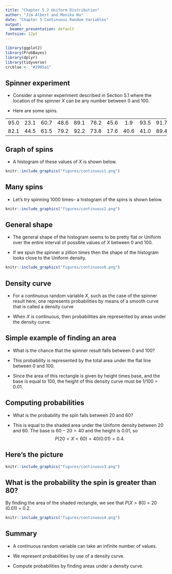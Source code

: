 ```yaml
---
title: "Chapter 5.2 Uniform Distribution"
author: "Jim Albert and Monika Hu"
date: "Chapter 5 Continuous Random Variables"
output:
  beamer_presentation: default
fontsize: 12pt
---
```


```r
library(ggplot2)
library(ProbBayes)
library(dplyr)
library(tidyverse)
crcblue <- "#2905a1"
```

## Spinner experiment

- Consider a spinner experiment described in Section 5.1 where the location of the spinner $X$ can be any number between 0 and 100.  

- Here are some spins.

|      |      |      |      |      |      |      |      |      |      |
| :--: | :--: | :--: | :--: | :--: | :--: | :--: | :--: | :--: | :--: |
| 95.0 | 23.1 | 60.7 | 48.6 | 89.1 | 76.2 | 45.6 | 1.9  | 93.5 | 91.7 |
| 82.1 | 44.5 | 61.5 | 79.2 | 92.2 | 73.8 | 17.6 | 40.6 | 41.0 | 89.4 |

## Graph of spins

- A histogram\index{histogram} of these values of $X$ is shown below.     
 

```r
knitr::include_graphics("figures/continuous1.png")
```

## Many spins

- Let's try spinning 1000 times-- a histogram of the spins is shown below.
 
 ```r
knitr::include_graphics("figures/continuous2.png")
```


## General shape

- The general shape of the histogram seems to be pretty flat or Uniform over the entire interval of possible values of $X$ between 0 and 100.

- If we spun the spinner a zillion times then the shape of the histogram looks close to the Uniform density.
 
 ```r
knitr::include_graphics("figures/continuous0.png")
```

## Density curve

- For a continuous random variable $X$, such as the case of the spinner result here,  one represents probabilities by means of a smooth curve that is called a density curve

- When $X$ is continuous, then probabilities are represented by areas under the density curve.

## Simple example of finding an area

- What is the chance that the spinner result falls between 0 and 100?  

- This probability is represented by the total area under the flat line between 0 and 100.  

- Since the area of this rectangle is given by height times base, and the base is equal to 100, the height of this density curve must be 1/100 = 0.01. 

## Computing probabilities 

- What is the probability the spin falls between 20 and 60?  

- This is equal to the shaded area under the Uniform density between 20 and 60.  The base is $60 - 20 = 40$ and the height is 0.01,  so 
$$
 P(20 < X < 60) = 40 (0.01) = 0.4.
 $$

## Here's the picture

```r
knitr::include_graphics("figures/continuous3.png")
```

## What is the probability the spin is greater than 80?  

By finding the area of the shaded rectangle, we see that $P(X > 80)$ = 20 (0.01) = 0.2.


```r
knitr::include_graphics("figures/continuous4.png")
```

## Summary

- A continuous random variable can take an infinite number of values.

- We represent probabilities by use of a density curve.

- Compute probabilities by finding areas under a density curve.



